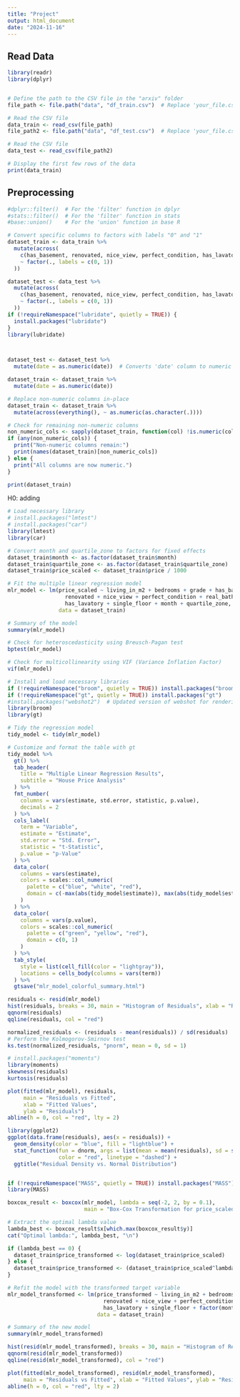 ```yaml
---
title: "Project"
output: html_document
date: "2024-11-16"
---
```


## Read Data

```r
library(readr)
library(dplyr)


# Define the path to the CSV file in the "arxiv" folder
file_path <- file.path("data", "df_train.csv")  # Replace 'your_file.csv' with the actual file name

# Read the CSV file
data_train <- read_csv(file_path)
file_path2 <- file.path("data", "df_test.csv")  # Replace 'your_file.csv' with the actual file name

# Read the CSV file
data_test <- read_csv(file_path2)

# Display the first few rows of the data
print(data_train)
```

## Preprocessing

```r

#dplyr::filter()  # For the 'filter' function in dplyr
#stats::filter()  # For the 'filter' function in stats
#base::union()    # For the 'union' function in base R

# Convert specific columns to factors with labels "0" and "1"
dataset_train <- data_train %>%
  mutate(across(
    c(has_basement, renovated, nice_view, perfect_condition, has_lavatory, single_floor),
    ~ factor(., labels = c(0, 1))
  ))

dataset_test <- data_test %>%
  mutate(across(
    c(has_basement, renovated, nice_view, perfect_condition, has_lavatory, single_floor),
    ~ factor(., labels = c(0, 1))
  ))
if (!requireNamespace("lubridate", quietly = TRUE)) {
  install.packages("lubridate")
}
library(lubridate)



dataset_test <- dataset_test %>%
  mutate(date = as.numeric(date))  # Converts 'date' column to numeric (days since 1970-01-01)

dataset_train <- dataset_train %>%
  mutate(date = as.numeric(date)) 
```

```r

# Replace non-numeric columns in-place
dataset_train <- dataset_train %>%
  mutate(across(everything(), ~ as.numeric(as.character(.))))

# Check for remaining non-numeric columns
non_numeric_cols <- sapply(dataset_train, function(col) !is.numeric(col))
if (any(non_numeric_cols)) {
  print("Non-numeric columns remain:")
  print(names(dataset_train)[non_numeric_cols])
} else {
  print("All columns are now numeric.")
}

print(dataset_train)
```

H0: adding

```r
# Load necessary library
# install.packages("lmtest")
# install.packages("car")
library(lmtest)
library(car)

# Convert month and quartile_zone to factors for fixed effects
dataset_train$month <- as.factor(dataset_train$month)
dataset_train$quartile_zone <- as.factor(dataset_train$quartile_zone)
dataset_train$price_scaled <- dataset_train$price / 1000

# Fit the multiple linear regression model
mlr_model <- lm(price_scaled ~ living_in_m2 + bedrooms + grade + has_basement +
                  renovated + nice_view + perfect_condition + real_bathrooms +
                  has_lavatory + single_floor + month + quartile_zone,
                data = dataset_train)

# Summary of the model
summary(mlr_model)

# Check for heteroscedasticity using Breusch-Pagan test
bptest(mlr_model)

# Check for multicollinearity using VIF (Variance Inflation Factor)
vif(mlr_model)
```
```r
# Install and load necessary libraries
if (!requireNamespace("broom", quietly = TRUE)) install.packages("broom")
if (!requireNamespace("gt", quietly = TRUE)) install.packages("gt")
#install.packages("webshot2")  # Updated version of webshot for rendering images
library(broom)
library(gt)

# Tidy the regression model
tidy_model <- tidy(mlr_model)

# Customize and format the table with gt
tidy_model %>%
  gt() %>%
  tab_header(
    title = "Multiple Linear Regression Results",
    subtitle = "House Price Analysis"
  ) %>%
  fmt_number(
    columns = vars(estimate, std.error, statistic, p.value),
    decimals = 2
  ) %>%
  cols_label(
    term = "Variable",
    estimate = "Estimate",
    std.error = "Std. Error",
    statistic = "t-Statistic",
    p.value = "p-Value"
  ) %>%
  data_color(
    columns = vars(estimate),
    colors = scales::col_numeric(
      palette = c("blue", "white", "red"),
      domain = c(-max(abs(tidy_model$estimate)), max(abs(tidy_model$estimate)))
    )
  ) %>%
  data_color(
    columns = vars(p.value),
    colors = scales::col_numeric(
      palette = c("green", "yellow", "red"),
      domain = c(0, 1)
    )
  ) %>%
  tab_style(
    style = list(cell_fill(color = "lightgray")),
    locations = cells_body(columns = vars(term))
  ) %>%
  gtsave("mlr_model_colorful_summary.html")

```

```r
residuals <- resid(mlr_model)
hist(residuals, breaks = 30, main = "Histogram of Residuals", xlab = "Residuals")
qqnorm(residuals)
qqline(residuals, col = "red")

normalized_residuals <- (residuals - mean(residuals)) / sd(residuals)
# Perform the Kolmogorov-Smirnov test
ks.test(normalized_residuals, "pnorm", mean = 0, sd = 1)

# install.packages("moments")
library(moments)
skewness(residuals)
kurtosis(residuals)

plot(fitted(mlr_model), residuals,
     main = "Residuals vs Fitted",
     xlab = "Fitted Values",
     ylab = "Residuals")
abline(h = 0, col = "red", lty = 2)

library(ggplot2)
ggplot(data.frame(residuals), aes(x = residuals)) +
  geom_density(color = "blue", fill = "lightblue") +
  stat_function(fun = dnorm, args = list(mean = mean(residuals), sd = sd(residuals)), 
                color = "red", linetype = "dashed") +
  ggtitle("Residual Density vs. Normal Distribution")


if (!requireNamespace("MASS", quietly = TRUE)) install.packages("MASS")
library(MASS)


```

```r
boxcox_result <- boxcox(mlr_model, lambda = seq(-2, 2, by = 0.1), 
                        main = "Box-Cox Transformation for price_scaled")

# Extract the optimal lambda value
lambda_best <- boxcox_result$x[which.max(boxcox_result$y)]
cat("Optimal lambda:", lambda_best, "\n")

if (lambda_best == 0) {
  dataset_train$price_transformed <- log(dataset_train$price_scaled)
} else {
  dataset_train$price_transformed <- (dataset_train$price_scaled^lambda_best - 1) / lambda_best
}

# Refit the model with the transformed target variable
mlr_model_transformed <- lm(price_transformed ~ living_in_m2 + bedrooms + grade + has_basement +
                              renovated + nice_view + perfect_condition + real_bathrooms +
                              has_lavatory + single_floor + factor(month) + factor(quartile_zone),
                            data = dataset_train)

# Summary of the new model
summary(mlr_model_transformed)

hist(resid(mlr_model_transformed), breaks = 30, main = "Histogram of Residuals")
qqnorm(resid(mlr_model_transformed))
qqline(resid(mlr_model_transformed), col = "red")

plot(fitted(mlr_model_transformed), resid(mlr_model_transformed),
     main = "Residuals vs Fitted", xlab = "Fitted Values", ylab = "Residuals")
abline(h = 0, col = "red", lty = 2)

```


